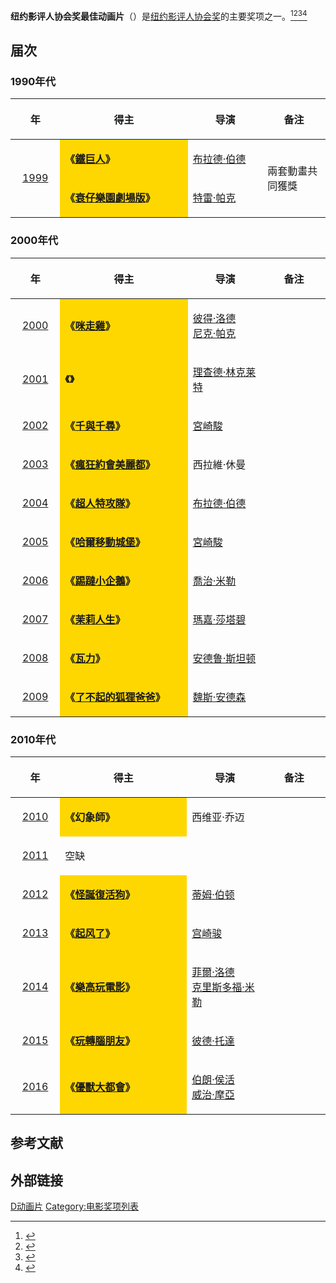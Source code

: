 {{noteTA
|G1=Movie
}}
'''纽约影评人协会奖最佳动画片'''（{{lang-en|'''New York Film Critics Circle Award for Best Animated Film'''}}）是[[纽约影评人协会|纽约影评人协会奖]]的主要奖项之一。<ref>{{cite web |url=http://ent.163.com/12/1205/07/8HUMT62200032DGD.html |title=纽约影评人协会三项大奖颁给《刺杀本·拉丹》 |accessdate=2012 |publisher=网易 |work= |language=zh-hans |archive-url=https://web.archive.org/web/20140329110641/http://ent.163.com/12/1205/07/8HUMT62200032DGD.html |archive-date=2014-03-29 |dead-url=yes }}</ref><ref>{{cite web|url=http://www.yangtse.com/system/2013/12/04/019511598.shtml|title=第79届纽约影评人协会奖揭晓 《美国骗局》称雄|accessdate=2013|publisher=扬子晚报网|work=|language=zh-hans|deadurl=yes|archiveurl=https://web.archive.org/web/20160305025112/http://www.yangtse.com/system/2013/12/04/019511598.shtml|archivedate=2016-03-05}}</ref><ref>{{cite web |url=http://ent.ifeng.com/movie/news/occident/detail_2013_12/04/31781541_0.shtml |title=《美国骗局》夺纽约影评人奖 《十二年》获最佳导演 |accessdate=2013 |publisher=凤凰网 |work= |language=zh-hans |archive-date=2020-03-03 |archive-url=https://web.archive.org/web/20200303192639/http://ent.ifeng.com/movie/news/occident/detail_2013_12/04/31781541_0.shtml |dead-url=no }}</ref><ref>{{cite web |url=http://ent.sina.com.cn/m/f/2009-12-15/08382810597.shtml |title=纽约影评人协会奖：《拆弹部队》继续驰骋(图) |accessdate=2009 |publisher=新浪网 |work= |language=zh-hans |archive-date=2019-06-03 |archive-url=https://web.archive.org/web/20190603151132/http://ent.sina.com.cn/m/f/2009-12-15/08382810597.shtml |dead-url=no }}</ref>

== 届次 ==
=== 1990年代 ===
{| class="wikitable" width="95%" cellpadding="5"
|-
!width="100"|年
!width="450"|得主
!width="250"|导演
!width="200"| 备注
|-
|style="text-align:center;" rowspan=2| [[1999年纽约影评人协会奖|1999]] || style="background:#FFD700;" | '''《[[鐵巨人|鐵巨人]]》''' || [[布拉德·伯德|布拉德·伯德]] || rowspan=2| 兩套動畫共同獲獎
|-
| style="background:#FFD700;" | '''《[[衰仔樂園劇場版|衰仔樂園劇場版]]》''' || [[特雷·帕克|特雷·帕克]] 
|}
=== 2000年代 ===
{| class="wikitable" width="95%" cellpadding="5"
|-
!width="100"|年
!width="450"|得主
!width="250"|导演
!width="200"| 备注
|-
|style="text-align:center;"| [[2000年纽约影评人协会奖|2000]] || style="background:#FFD700;" | '''《[[咪走雞|咪走雞]]》''' || [[彼得·洛德|彼得·洛德]]<BR>[[尼克·帕克|尼克·帕克]] ||  
|-
|style="text-align:center;"| [[2001年纽约影评人协会奖|2001]] || style="background:#FFD700;" | '''《{{link-en|浪族色彩|Waking Life}}》''' || [[理查德·林克莱特|理查德·林克莱特]] ||  
|-
|style="text-align:center;"| [[2002年纽约影评人协会奖|2002]] ||  style="background:#FFD700;" | '''《[[千與千尋|千與千尋]]》''' || [[宮崎駿|宮崎駿]] || 
|-
|style="text-align:center;"| [[2003年纽约影评人协会奖|2003]] ||  style="background:#FFD700;" |'''《[[瘋狂約會美麗都|瘋狂約會美麗都]]》''' || 西拉維·休曼 ||  
|-
|style="text-align:center;"| [[2004年纽约影评人协会奖|2004]] || style="background:#FFD700;" | '''《[[超人特攻隊_(電影)|超人特攻隊]]》''' || [[布拉德·伯德|布拉德·伯德]] ||  
|-
|style="text-align:center;"| [[2005年纽约影评人协会奖|2005]] ||  style="background:#FFD700;" | '''《[[哈爾移動城堡|哈爾移動城堡]]》''' || [[宮崎駿|宮崎駿]] || 
|-
|style="text-align:center;"| [[2006年纽约影评人协会奖|2006]] ||  style="background:#FFD700;" |'''《[[踢躂小企鵝|踢躂小企鵝]]》''' || [[喬治·米勒|喬治·米勒]] ||  
|-
|style="text-align:center;"| [[2007年纽约影评人协会奖|2007]] || style="background:#FFD700;" | '''《[[茉莉人生|茉莉人生]]》''' || [[瑪嘉·莎塔碧|瑪嘉·莎塔碧]] ||  
|-
|style="text-align:center;"| [[2008年纽约影评人协会奖|2008]] ||  style="background:#FFD700;" | '''《[[瓦力_(電影)|瓦力]]》''' || [[安德鲁·斯坦顿|安德鲁·斯坦顿]] || 
|-
|style="text-align:center;"| [[2009年纽约影评人协会奖|2009]] ||  style="background:#FFD700;" |'''《[[了不起的狐狸爸爸|了不起的狐狸爸爸]]》''' || [[魏斯·安德森|魏斯·安德森]] ||  
|}

=== 2010年代 ===
{| class="wikitable" width="95%" cellpadding="5"
|-
!width="100"|年
!width="450"|得主
!width="250"|导演
!width="200"| 备注
|-
|style="text-align:center;"| [[2010年纽约影评人协会奖|2010]] ||  style="background:#FFD700;" | '''《幻象師》''' ||  西维亚·乔迈||  
|-
|style="text-align:center;"| [[2011年纽约影评人协会奖|2011]] ||  空缺 ||  ||  
|-
|style="text-align:center;"| [[2012年纽约影评人协会奖|2012]] ||  style="background:#FFD700;" | '''《[[怪誕復活狗|怪誕復活狗]]》'''|| [[蒂姆·伯顿|蒂姆·伯顿]] || 
|-
|style="text-align:center;"| [[2013年纽约影评人协会奖|2013]] || style="background:#FFD700;" | '''《[[起风了|起风了]]》'''||  [[宫崎骏|宫崎骏]] ||  
|-
|style="text-align:center;"| [[2014年纽约影评人协会奖|2014]] || style="background:#FFD700;" | '''《[[樂高玩電影|樂高玩電影]]》'''||  [[菲爾‧洛德|菲爾‧洛德]]<br>[[克里斯多福‧米勒|克里斯多福‧米勒]] ||  
|-
|style="text-align:center;"| [[2015年纽约影评人协会奖|2015]] || style="background:#FFD700;" | '''《[[玩轉腦朋友|玩轉腦朋友]]》'''||  [[彼德·托達|彼德·托達]]||  
|-
|style="text-align:center;"| [[2016年纽约影评人协会奖|2016]] || style="background:#FFD700;" | '''《[[優獸大都會|優獸大都會]]》'''||  [[伯朗·侯活|伯朗·侯活]]<br>[[威治·摩亞|威治·摩亞]] ||  
|}

==参考文献==
{{reflist}}

== 外部链接 ==
{{纽约影评人协会奖}}

[[Category:纽约影评人协会奖|D动画片]]
[[Category:电影奖项列表|Category:电影奖项列表]]